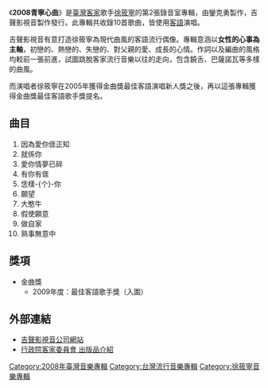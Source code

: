 {{CJK-New-Char|2028E|ver=B}}
{{Infobox album  <!-- See Wikipedia:WikiProject_Albums -->
| name       = 2008青寧心曲
| type       = [[專輯|專輯]]
| artist     = [[徐筱寧|徐筱寧]]
| cover      = 
| released   = 2008年10月
| recorded   = 吉聲錄音室
| genre      = [[客語流行音樂|客語流行音樂]]
| length     = 
| label      = 吉聲影視音有限公司
| producer   = 欒克勇
| reviews    = 
| prev_title = 靚細妹
| prev_year  = 2004
| next_title = 寧靜
| next_year  = 2011
}}

《'''2008青寧心曲'''》是[[臺灣客家人|臺灣客家]]歌手[[徐筱寧|徐筱寧]]的第2張錄音室專輯，由鑾克勇製作，吉聲影視音製作發行。此專輯共收錄10首歌曲，皆使用[[臺灣客家語|客語]]演唱。

吉聲影視音有意打造徐筱寧為現代曲風的客語流行偶像。專輯意涵以'''女性的心事為主軸'''，初戀的、熱戀的、失戀的、對父親的愛、成長的心情。作詞以及編曲的風格均較前一張前進，試圖跳脫客家流行音樂以往的走向，包含饒舌、巴薩諾瓦等多樣的曲風。

而演唱者徐筱寧在2005年獲得金曲獎最佳客語演唱新人獎之後，再以這張專輯獲得金曲獎最佳客語歌手獎提名。

== 曲目 ==
# 因為愛你𠊎正知
# 就係你
# 愛你情夢已碎
# 有你有𠊎
# 恁樣-{个}-你
# 願望
# 大憨牛
# 假使願意
# 做自家
# 熟事無意中

== 獎項 ==
*金曲獎
**2009年度：最佳客語歌手獎（入圍）

== 外部連結 ==
*[https://web.archive.org/web/20010217213005/http://www.gisan.com.tw/ 吉聲影視音公司網站]
*[http://www.hakka.gov.tw/ct.asp?xItem=42726&ctNode=1633&mp=298 行政院客家委員會 出版品介紹]{{Dead link|date=2018年8月 |bot=InternetArchiveBot |fix-attempted=yes }}

[[Category:2008年臺灣音樂專輯|Category:2008年臺灣音樂專輯]]
[[Category:台灣流行音樂專輯|Category:台灣流行音樂專輯]]
[[Category:徐筱寧音樂專輯|Category:徐筱寧音樂專輯]]
